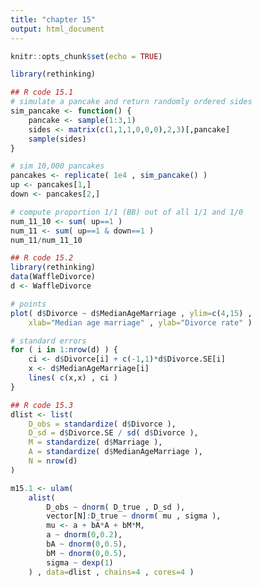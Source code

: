 ```yaml
---
title: "chapter 15"
output: html_document
---
```


```r
knitr::opts_chunk$set(echo = TRUE)
```

```r
library(rethinking)
```

```r
## R code 15.1
# simulate a pancake and return randomly ordered sides
sim_pancake <- function() {
    pancake <- sample(1:3,1)
    sides <- matrix(c(1,1,1,0,0,0),2,3)[,pancake]
    sample(sides)
}

# sim 10,000 pancakes
pancakes <- replicate( 1e4 , sim_pancake() )
up <- pancakes[1,]
down <- pancakes[2,]

# compute proportion 1/1 (BB) out of all 1/1 and 1/0
num_11_10 <- sum( up==1 )
num_11 <- sum( up==1 & down==1 )
num_11/num_11_10
```

```r
## R code 15.2
library(rethinking)
data(WaffleDivorce)
d <- WaffleDivorce

# points
plot( d$Divorce ~ d$MedianAgeMarriage , ylim=c(4,15) ,
    xlab="Median age marriage" , ylab="Divorce rate" )

# standard errors
for ( i in 1:nrow(d) ) {
    ci <- d$Divorce[i] + c(-1,1)*d$Divorce.SE[i]
    x <- d$MedianAgeMarriage[i]
    lines( c(x,x) , ci )
}
```
```r
## R code 15.3
dlist <- list(
    D_obs = standardize( d$Divorce ),
    D_sd = d$Divorce.SE / sd( d$Divorce ),
    M = standardize( d$Marriage ),
    A = standardize( d$MedianAgeMarriage ),
    N = nrow(d)
)

m15.1 <- ulam(
    alist(
        D_obs ~ dnorm( D_true , D_sd ),
        vector[N]:D_true ~ dnorm( mu , sigma ),
        mu <- a + bA*A + bM*M,
        a ~ dnorm(0,0.2),
        bA ~ dnorm(0,0.5),
        bM ~ dnorm(0,0.5),
        sigma ~ dexp(1)
    ) , data=dlist , chains=4 , cores=4 )
```

